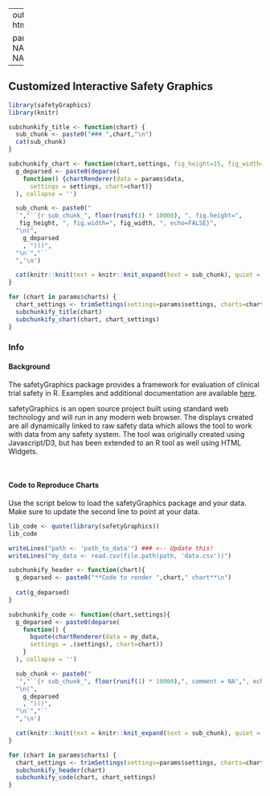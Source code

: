 
---
output:
  html_document

params:
  data: NA
  settings: NA
  charts: NA
  
---

## Customized Interactive Safety Graphics {.tabset .tabset-fade} 

```r
library(safetyGraphics)
library(knitr)

subchunkify_title <- function(chart) {
  sub_chunk <- paste0("### ",chart,"\n")
  cat(sub_chunk)
}

subchunkify_chart <- function(chart,settings, fig_height=15, fig_width=12) {
  g_deparsed <- paste0(deparse(     
    function() {chartRenderer(data = params$data,
      settings = settings, chart=chart)}
  ), collapse = '')

  sub_chunk <- paste0("
  `","``{r sub_chunk_", floor(runif(1) * 10000), ", fig.height=",
   fig_height, ", fig.width=", fig_width, ", echo=FALSE}",
  "\n(", 
    g_deparsed
    , ")()",
  "\n`","``
  ",'\n')

  cat(knitr::knit(text = knitr::knit_expand(text = sub_chunk), quiet = TRUE))
}

for (chart in params$charts) {
  chart_settings <- trimSettings(settings=params$settings, charts=chart)
  subchunkify_title(chart)
  subchunkify_chart(chart, chart_settings)
}

```



### Info

#### Background
The safetyGraphics package provides a framework for evaluation of clinical trial safety in R. Examples and additional documentation are available [here](https://github.com/ASA-DIA-InteractiveSafetyGraphics/safetyGraphics).

safetyGraphics is an open source project built using standard web technology and will run in any modern web browser. The displays created are all dynamically linked to raw safety data which allows the tool to work with data from any safety system. The tool was originally created using Javascript/D3, but has been extended to an R tool as well using HTML Widgets.  
  
<br>

#### Code to Reproduce Charts

Use the script below to load the safetyGraphics package and your data. Make sure to update the second line to point at your data. 

```r
lib_code <- quote(library(safetyGraphics))
lib_code

writeLines("path <- 'path_to_data'") ### <-- Update this!
writeLines("my_data <- read.csv(file.path(path, 'data.csv'))")

```

```r

subchunkify_header <- function(chart){
  g_deparsed <- paste0("**Code to render ",chart," chart**\n")
      
  cat(g_deparsed)
}

subchunkify_code <- function(chart,settings){
  g_deparsed <- paste0(deparse(         
    function() {
      bquote(chartRenderer(data = my_data,
      settings = .(settings), chart=chart))
    }
  ), collapse = '')

  sub_chunk <- paste0("
  `","``{r sub_chunk_", floor(runif(1) * 10000),", comment = NA",", echo=FALSE}",
  "\n(", 
    g_deparsed
    , ")()",
  "\n`","``
  ",'\n')

  cat(knitr::knit(text = knitr::knit_expand(text = sub_chunk), quiet = TRUE))
}

for (chart in params$charts) {
  chart_settings <- trimSettings(settings=params$settings, charts=chart)
  subchunkify_header(chart)
  subchunkify_code(chart, chart_settings)
}

```

